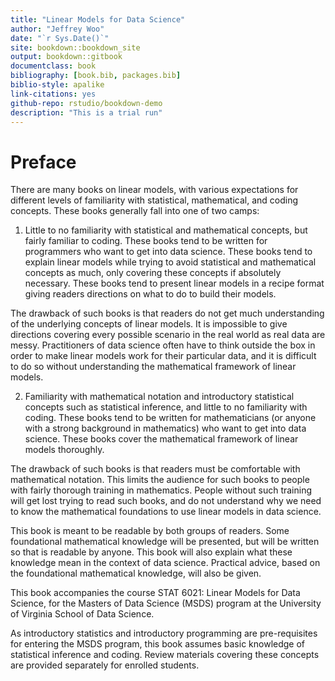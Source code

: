 ```yaml
--- 
title: "Linear Models for Data Science"
author: "Jeffrey Woo"
date: "`r Sys.Date()`"
site: bookdown::bookdown_site
output: bookdown::gitbook
documentclass: book
bibliography: [book.bib, packages.bib]
biblio-style: apalike
link-citations: yes
github-repo: rstudio/bookdown-demo
description: "This is a trial run"
---
```


# Preface {-}

<!-- Remember each Rmd file contains one and only one chapter, and a chapter is defined by the first-level heading `#`. -->

There are many books on linear models, with various expectations for different levels of familiarity with statistical, mathematical, and coding concepts. These books generally fall into one of two camps:

1. Little to no familiarity with statistical and mathematical concepts, but fairly familiar to coding. These books tend to be written for programmers who want to get into data science. These books tend to explain linear models while trying to avoid statistical and mathematical concepts as much, only covering these concepts if absolutely necessary. These books tend to present linear models in a recipe format giving readers directions on what to do to build their models. 

The drawback of such books is that readers do not get much understanding of the underlying concepts of linear models. It is impossible to give directions covering every possible scenario in the real world as real data are messy. Practitioners of data science often have to think outside the box in order to make linear models work for their particular data, and it is difficult to do so without understanding the mathematical framework of linear models. 

2. Familiarity with mathematical notation and introductory statistical concepts such as statistical inference, and little to no familiarity with coding. These books tend to be written for mathematicians (or anyone with a strong background in mathematics) who want to get into data science. These books cover the mathematical framework of linear models thoroughly.

The drawback of such books is that readers must be comfortable with mathematical notation. This limits the audience for such books to people with fairly thorough training in mathematics. People without such training will get lost trying to read such books, and do not understand why we need to know the mathematical foundations to use linear models in data science. 

This book is meant to be readable by both groups of readers. Some foundational mathematical knowledge will be presented, but will be written so that is readable by anyone. This book will also explain what these knowledge mean in the context of data science. Practical advice, based on the foundational mathematical knowledge, will also be given.

This book accompanies the course STAT 6021: Linear Models for Data Science, for the Masters of Data Science (MSDS) program at the University of Virginia School of Data Science. 

As introductory statistics and introductory programming are pre-requisites for entering the MSDS program, this book assumes basic knowledge of statistical inference and coding. Review materials covering these concepts are provided separately for enrolled students. 
